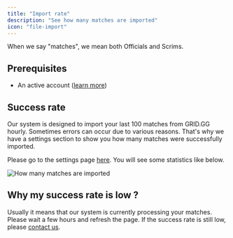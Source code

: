 ```yaml
---
title: "Import rate"
description: "See how many matches are imported"
icon: "file-import"
---
```


<Info>When we say "matches", we mean both Officials and Scrims.</Info>

## Prerequisites

- An active account ([learn more](/get-started/setup))

## Success rate

Our system is designed to import your last 100 matches from GRID.GG hourly.
Sometimes errors can occur due to various reasons.
That's why we have a settings section to show you how many matches were successfully imported.

Please go to the settings page [here](https://qiton.app/settings).
You will see some statistics like below.

<Frame>
    <img
        src="./images/import-rate/statistics.png"
        alt="How many matches are imported"
    />
</Frame>

## Why my success rate is low ?

Usually it means that our system is currently processing your matches.
Please wait a few hours and refresh the page.
If the success rate is still low, please [contact us](/miscellaneous/support).
